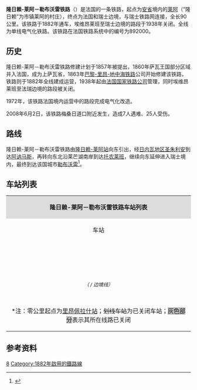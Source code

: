 {{Infobox rail system-route
|collapsed=no
|box_width=
|rail_name=隆日赖-莱阿－勒布沃雷铁路<br>{{lang|fr|Ligne de Longeray-Léaz au Bouveret}}
|banner_color=
|sec_banner_color=
|logo_filename=
|image_width=
|logo_bgcolor=
|logo_note=
|image =892000 - Ligne de Longeray-Léaz au Bouveret.png
|imagesize=
|caption=隆日赖-莱阿－勒布沃雷铁路路线图
|system_map=
|mapimage_width=
|map_bgcolor=
|locale={{FRA}}
|service_type=客货共用
|start=[[隆日赖-莱阿站|隆日赖-莱阿站]]、{{FRA}}/{{SUI}}边境
|begin_operation=
|end_operation=
|operation_note=
|system_length=
|length_in_operation=
|total_length=90公里
|status=
|line_title=线路
|lines=[[单线铁路|单线铁路]]
|stations=
|route_title=线路
|main_route=
|secondary_route=
|branch_route=
|standard=
|main_stations=[[隆日赖-莱阿站|隆日赖-莱阿站]]、[[阿讷马斯站|阿讷马斯站]]、[[埃维昂莱班站|埃维昂莱班站]]、[[勒布沃雷站|勒布沃雷站]]
|ridership=
|fleet_size=
|max_speed= 
|track_gauge=
|distance_between_mainlines=
|min_radius=
|max_grade=
|block_signal=
|electrified=25 kV – 50 Hz（部分）
|depot=
|operator={{法国交通数据|sncf}}
|franchise=
|hq=
|key_person=
|website=
|route_map=
}}

'''隆日赖-莱阿－勒布沃雷铁路'''（{{lang-fr|Ligne de Longeray-Léaz au Bouveret}}）是法国的一条铁路，起点为[[安省_(法國)|安省]]境内的[[莱阿|莱阿]]（“隆日赖”为市镇莱阿的村庄），终点为法国和瑞士边境，与瑞士铁路网连接，全长90公里。该铁路于1882年通车，埃维昂莱班至瑞士边境的路段于1938年关闭。全线为单线电气化铁路。该铁路在法国铁路系统中的编号为892000。

==历史==

隆日赖-莱阿－勒布沃雷铁路修建计划于1857年被提出，1860年萨瓦王国部分区域并入法国，成为上萨瓦省，1863年[[巴黎-里昂-地中海铁路|巴黎-里昂-地中海铁路]]公司开始修建该铁路，铁路则于1882年全线建成运营，1938年起由[[法国国家铁路公司|法国国家铁路公司]]管理，同时埃维昂莱班至法瑞边境的路段被关闭。

1972年，该铁路法国境内运营中的路段完成电气化改造。

2008年6月2日，该铁路梅桑日道口附近发生{{link-fr|阿兰日铁路事故|Accident d'Allinges}}，造成7人遇难、25人受伤。

==路线==
隆日赖-莱阿－勒布沃雷铁路由[[隆日赖-莱阿站|隆日赖-莱阿站]]向东引出，经[[圣于连昂热讷瓦|日内瓦地区圣朱利安]]到达[[阿讷马斯站|阿讷马斯]]，再转向东北沿莱芒湖南岸到达[[托农莱班|托农莱班]]，继续向东延伸进入瑞士境内，最终到达该国城市[[勒布沃雷|勒布沃雷]]<ref name="geo">{{Cite web|url=https://www.geoportail.gouv.fr/carte|title=Carte|accessdate=2021-02-01|author=Géoportail|language=fr|publisher=Géoportail|archive-url=https://web.archive.org/web/20170129154129/https://www.geoportail.gouv.fr/carte/|archive-date=2017-01-29|dead-url=no}}</ref>。

==车站列表==
{| class="wikitable mw-collapsible " style="margin:1em auto 1em auto; font-size:smaller"
|colspan="5" align="center" style="background:#DCDCDC"|'''隆日赖-莱阿－勒布沃雷铁路车站列表'''
|-
!align="center" |车站
!align="center" |公里数*
!align="center" |交汇路线
!align="center" |本线停靠车种
!align="center" |可换乘交通
|-
|align="center"|{{Arret|<s>Longeray-Léaz|隆日赖-莱阿站</s>}}
|139.802
|[[里昂－日内瓦铁路|里昂－日内瓦铁路]]<small>（[[里昂佩拉什站|里昂]]方向）</small>↑<br>[[里昂－日内瓦铁路|里昂－日内瓦铁路]]<small>（[[日内瓦科尔纳万车站|日内瓦]]方向）</small>↘
|
|
|-
|align="center"|{{Arret|Valleiry|[[瓦莱里站|瓦莱里站]]}}
|147.090
|
|align="center"|{{法国交通数据|ter|ara}} 
|
|-
|align="center"|{{Arret|Saint-Julien-en-Genevois|[[日内瓦地区圣朱利安站|日内瓦地区圣朱利安站]]}}
|157.544
|
|align="center"|{{法国交通数据|ter|ara}} 
|{{法国交通数据|car|74}}
|-
|align="center"|{{Arret|<s>Étrembières-Salève|埃特朗比耶尔-萨莱沃站</s>}}
|170.488
|[[艾克斯莱班－阿讷马斯铁路|艾克斯莱班－阿讷马斯铁路]]<small>（[[阿讷马斯站|阿讷马斯]]方向）</small>↖
|
|
|-
|align="center"|{{Arret|Annemasse|[[艾克斯莱班-勒勒瓦尔站|艾克斯莱班-勒勒瓦尔站]]}}
|172.715
|{{link-fr|科佩－阿讷马斯铁路|CEVA}}<small>（[[日内瓦科尔纳万站|日内瓦]]方向）</small>↗
|align="center"|{{法国交通数据|tgv}}<br>{{法国交通数据|ter|ara}}<br>[[莱芒特快|莱芒特快]]
|{{法国交通数据|car|74}}<br>{{法国交通数据/城市公共交通|阿讷马斯}}
|-
|align="center"|{{Arret|Machilly|[[马尔希伊站|马尔希伊站]]}}
|182.530
|
|align="center"|{{法国交通数据|ter|ara}}<br>[[莱芒特快|莱芒特快]]
|{{法国交通数据|car|74}}
|-
|align="center"|{{Arret|Bons-en-Chablais|[[沙布莱地区邦站|沙布莱地区邦站]]}}
|186.603
|
|align="center"|{{法国交通数据|ter|ara}}<br>[[莱芒特快|莱芒特快]]
|{{法国交通数据|car|74}}
|-
|align="center"|{{Arret|Perrignier|[[佩里尼耶站|佩里尼耶站]]}}
|192.952
|
|align="center"|{{法国交通数据|ter|ara}}<br>[[莱芒特快|莱芒特快]]
|{{法国交通数据|car|74}}
|-
|align="center"|{{Arret|<s>Allinges - Mésinges|阿兰日-梅桑日站</s>}}
|196.151
|
|
|{{法国交通数据|car|74}}
|-
|align="center"|{{Arret|Thonon-les-Bains|[[托农莱班站|托农莱班站]]}}
|202.739
|
|align="center"|{{法国交通数据|tgv}}<br>{{法国交通数据|ter|ara}}<br>[[莱芒特快|莱芒特快]]
|{{法国交通数据|car|74}}<br>{{法国交通数据/城市公共交通|托农莱班}}
|-
|align="center"|{{Arret|<s>Amphion|昂菲永站</s>}}
|209.283
|
|
|
|-
|align="center"|{{Arret|Évian-les-Bains|[[埃维昂莱班站|埃维昂莱班站]]}}
|211.366
|
|align="center"|{{法国交通数据|tgv}}<br>{{法国交通数据|ter|ara}}<br>[[莱芒特快|莱芒特快]]
|{{法国交通数据|car|74}}<br>{{法国交通数据/城市公共交通|托农莱班}}
|-style="background: #BDBDBD"
|align="center"|{{Arret|<s>Évian-Est-Les Bains-d'Évian|埃韦昂东-埃韦昂地区莱班站</s>}}
|212.571
|
|
|{{法国交通数据/城市公共交通|托农莱班}}
|-style="background: #BDBDBD"
|align="center"|{{Arret|<s>Meillerie|梅耶里站</s>}}
|222.845
|
|
|{{法国交通数据|car|74}}
|-style="background: #BDBDBD"
|align="center"|{{Arret|<s>Saint-Gingolph|圣然戈尔夫站</s>}}
|228.920
|
|
|{{法国交通数据|car|74}}
|-style="background: #BDBDBD"
|<small>''（{{FRA}} / {{SUI}}边境线）''</small>
|229.360
|colspan=3|
|-
|align="center"|{{Arret|Saint-Gingolph|{{link-fr|圣然戈尔夫站|Gare de Saint-Gingolph}}}}
|
|
|瑞士铁路
|
|-
|align="center"|{{Arret|Le Bouveret|[[勒布沃雷|勒布沃雷]]站}}
|
|{{link-fr|圣然戈尔夫－圣莫里斯铁路|Ligne St-Gingolph–Bouveret–Monthey–St-Maurice}}<small>（[[圣莫里斯_(瑞士)|圣莫里斯]]方向）</small>↓
|瑞士铁路
|
|-
|colspan=5|<nowiki>*</nowiki>注：零公里起点为[[里昂佩拉什站|里昂佩拉什站]]；<s>划线车站</s>为已关闭车站；<span style="background: #BDBDBD">灰色部分</span>表示其所在线路已关闭
|}

==参考资料==
{{Reflist}}
[[Category:法國鐵路線|8]]
[[Category:1882年啟用的鐵路線|Category:1882年啟用的鐵路線]]
